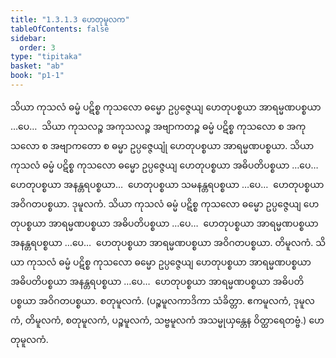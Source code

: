 ```yaml
---
title: "1.3.1.3 ဟေတုမူလက"
tableOfContents: false
sidebar:
  order: 3
type: "tipitaka"
basket: "ab"
book: "p1-1"
---
```



<DynamicBreadcrumb />

<Division number="36" book="p1-1" e="ch" v="36" p="14">

<Paragraph number="74" book="p1-1">
သိယာ ကုသလံ ဓမ္မံ ပဋိစ္စ ကုသလော ဓမ္မော ဥပ္ပဇ္ဇေယျ ဟေတုပစ္စယာ အာရမ္မဏပစ္စယာ …ပေ…  သိယာ ကုသလဉ္စ အကုသလဉ္စ အဗျာကတဉ္စ ဓမ္မံ ပဋိစ္စ ကုသလော စ အကုသလော စ အဗျာကတော စ ဓမ္မာ ဥပ္ပဇ္ဇေယျုံ ဟေတုပစ္စယာ အာရမ္မဏပစ္စယာ.
</Paragraph>

</Division>
<Division number="37" book="p1-1" e="ch" v="36" p="14">

<Paragraph number="75" book="p1-1">
သိယာ ကုသလံ ဓမ္မံ ပဋိစ္စ ကုသလော ဓမ္မော ဥပ္ပဇ္ဇေယျ ဟေတုပစ္စယာ အဓိပတိပစ္စယာ …ပေ…  ဟေတုပစ္စယာ အနန္တရပစ္စယာ…  ဟေတုပစ္စယာ သမနန္တရပစ္စယာ …ပေ…  ဟေတုပစ္စယာ အဝိဂတပစ္စယာ.

</Paragraph>
</Division>

<Paragraph number="76" type="center" book="p1-1">
ဒုမူလကံ.


</Paragraph>

<Division number="38" book="p1-1" e="ch" v="36" p="14">

<Paragraph number="77" book="p1-1">
သိယာ ကုသလံ ဓမ္မံ ပဋိစ္စ ကုသလော ဓမ္မော ဥပ္ပဇ္ဇေယျ ဟေတုပစ္စယာ အာရမ္မဏပစ္စယာ အဓိပတိပစ္စယာ …ပေ…  ဟေတုပစ္စယာ အာရမ္မဏပစ္စယာ အနန္တရပစ္စယာ …ပေ…  ဟေတုပစ္စယာ အာရမ္မဏပစ္စယာ အဝိဂတပစ္စယာ.

</Paragraph>
</Division>

<Paragraph number="78" type="center" book="p1-1">
တိမူလကံ.


</Paragraph>

<Division number="39" book="p1-1" e="ch" v="36" p="15">

<Paragraph number="79" book="p1-1">
သိယာ ကုသလံ ဓမ္မံ ပဋိစ္စ ကုသလော ဓမ္မော ဥပ္ပဇ္ဇေယျ ဟေတုပစ္စယာ အာရမ္မဏပစ္စယာ အဓိပတိပစ္စယာ အနန္တရပစ္စယာ …ပေ…  ဟေတုပစ္စယာ အာရမ္မဏပစ္စယာ အဓိပတိပစ္စယာ အဝိဂတပစ္စယာ.

</Paragraph>
</Division>

<Paragraph number="80" type="center" book="p1-1">
စတုမူလကံ.


</Paragraph>

<Paragraph number="81" book="p1-1">
(ပဉ္စမူလကာဒိကာ သံခိတ္တာ. ဧကမူလကံ, ဒုမူလကံ, တိမူလကံ, စတုမူလကံ, ပဉ္စမူလကံ, သဗ္ဗမူလကံ အသမ္မုယှန္တေန ဝိတ္ထာရေတဗ္ဗံ.)

</Paragraph>

<Paragraph number="82" type="center" book="p1-1">
ဟေတုမူလကံ.
</Paragraph>
